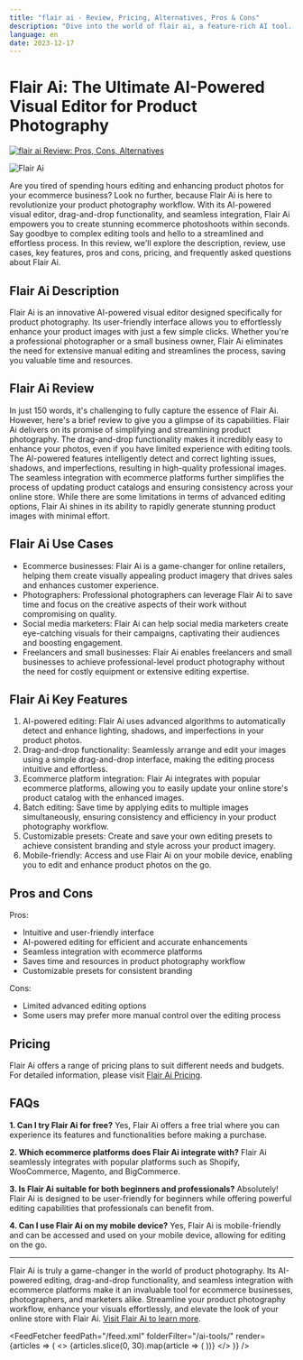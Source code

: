 ```yaml
---
title: "flair ai - Review, Pricing, Alternatives, Pros & Cons"
description: "Dive into the world of flair ai, a feature-rich AI tool. Learn about its features, pricing, and how it's making an impact. Don't miss out!"
language: en
date: 2023-12-17
---
```

        
# Flair Ai: The Ultimate AI-Powered Visual Editor for Product Photography


<BlogHeader />


[![flair ai Review: Pros, Cons, Alternatives](/ai-tools/flair-ai.png)](https://flair.ai/)



![Flair Ai](https://flair.ai/images/og-image.png)

Are you tired of spending hours editing and enhancing product photos for your ecommerce business? Look no further, because Flair Ai is here to revolutionize your product photography workflow. With its AI-powered visual editor, drag-and-drop functionality, and seamless integration, Flair Ai empowers you to create stunning ecommerce photoshoots within seconds. Say goodbye to complex editing tools and hello to a streamlined and effortless process. In this review, we'll explore the description, review, use cases, key features, pros and cons, pricing, and frequently asked questions about Flair Ai.

## Flair Ai Description

Flair Ai is an innovative AI-powered visual editor designed specifically for product photography. Its user-friendly interface allows you to effortlessly enhance your product images with just a few simple clicks. Whether you're a professional photographer or a small business owner, Flair Ai eliminates the need for extensive manual editing and streamlines the process, saving you valuable time and resources.

## Flair Ai Review

In just 150 words, it's challenging to fully capture the essence of Flair Ai. However, here's a brief review to give you a glimpse of its capabilities. Flair Ai delivers on its promise of simplifying and streamlining product photography. The drag-and-drop functionality makes it incredibly easy to enhance your photos, even if you have limited experience with editing tools. The AI-powered features intelligently detect and correct lighting issues, shadows, and imperfections, resulting in high-quality professional images. The seamless integration with ecommerce platforms further simplifies the process of updating product catalogs and ensuring consistency across your online store. While there are some limitations in terms of advanced editing options, Flair Ai shines in its ability to rapidly generate stunning product images with minimal effort.

## Flair Ai Use Cases

- Ecommerce businesses: Flair Ai is a game-changer for online retailers, helping them create visually appealing product imagery that drives sales and enhances customer experience.
- Photographers: Professional photographers can leverage Flair Ai to save time and focus on the creative aspects of their work without compromising on quality.
- Social media marketers: Flair Ai can help social media marketers create eye-catching visuals for their campaigns, captivating their audiences and boosting engagement.
- Freelancers and small businesses: Flair Ai enables freelancers and small businesses to achieve professional-level product photography without the need for costly equipment or extensive editing expertise.

## Flair Ai Key Features

1. AI-powered editing: Flair Ai uses advanced algorithms to automatically detect and enhance lighting, shadows, and imperfections in your product photos.
2. Drag-and-drop functionality: Seamlessly arrange and edit your images using a simple drag-and-drop interface, making the editing process intuitive and effortless.
3. Ecommerce platform integration: Flair Ai integrates with popular ecommerce platforms, allowing you to easily update your online store's product catalog with the enhanced images.
4. Batch editing: Save time by applying edits to multiple images simultaneously, ensuring consistency and efficiency in your product photography workflow.
5. Customizable presets: Create and save your own editing presets to achieve consistent branding and style across your product imagery.
6. Mobile-friendly: Access and use Flair Ai on your mobile device, enabling you to edit and enhance product photos on the go.

## Pros and Cons

Pros:
- Intuitive and user-friendly interface
- AI-powered editing for efficient and accurate enhancements
- Seamless integration with ecommerce platforms
- Saves time and resources in product photography workflow
- Customizable presets for consistent branding

Cons:
- Limited advanced editing options
- Some users may prefer more manual control over the editing process

## Pricing

Flair Ai offers a range of pricing plans to suit different needs and budgets. For detailed information, please visit [Flair Ai Pricing](https://flair.ai/pricing).

## FAQs

**1. Can I try Flair Ai for free?**
Yes, Flair Ai offers a free trial where you can experience its features and functionalities before making a purchase.

**2. Which ecommerce platforms does Flair Ai integrate with?**
Flair Ai seamlessly integrates with popular platforms such as Shopify, WooCommerce, Magento, and BigCommerce.

**3. Is Flair Ai suitable for both beginners and professionals?**
Absolutely! Flair Ai is designed to be user-friendly for beginners while offering powerful editing capabilities that professionals can benefit from.

**4. Can I use Flair Ai on my mobile device?**
Yes, Flair Ai is mobile-friendly and can be accessed and used on your mobile device, allowing for editing on the go.

---

Flair Ai is truly a game-changer in the world of product photography. Its AI-powered editing, drag-and-drop functionality, and seamless integration with ecommerce platforms make it an invaluable tool for ecommerce businesses, photographers, and marketers alike. Streamline your product photography workflow, enhance your visuals effortlessly, and elevate the look of your online store with Flair Ai. [Visit Flair Ai to learn more](https://flair.ai/).


<AdComponent />


<FeedFetcher feedPath="/feed.xml" folderFilter="/ai-tools/" render={articles => (
    <>
        <Cards>
            {articles.slice(0, 30).map(article => (
                <Card key={article.link} title={article.title} href={article.link} />
            ))}
        </Cards>
    </>
)} />

